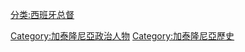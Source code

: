 [[分类:西班牙总督|分类:西班牙总督]]
[[Category:加泰隆尼亞政治人物|Category:加泰隆尼亞政治人物]]
[[Category:加泰隆尼亞歷史|Category:加泰隆尼亞歷史]]